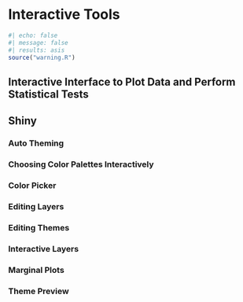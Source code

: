 # Interactive Tools {#sec-interactive-tools}

```r
#| echo: false
#| message: false
#| results: asis
source("warning.R")
```

## Interactive Interface to Plot Data and Perform Statistical Tests

## Shiny

### Auto Theming

### Choosing Color Palettes Interactively

### Color Picker

### Editing Layers

### Editing Themes

### Interactive Layers

### Marginal Plots

### Theme Preview
